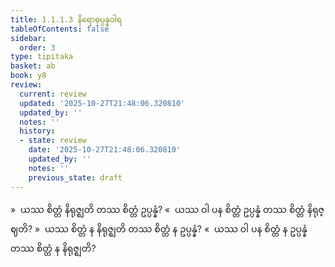 ```yaml
---
title: 1.1.1.3 နိရောဓုပ္ပန္နဝါရ
tableOfContents: false
sidebar:
  order: 3
type: tipitaka
basket: ab
book: y8
review:
  current: review
  updated: '2025-10-27T21:48:06.320810'
  updated_by: ''
  notes: ''
  history:
  - state: review
    date: '2025-10-27T21:48:06.320810'
    updated_by: ''
    notes: ''
    previous_state: draft
---
```



<ReviewStatus review={frontmatter.review} showDetails={true} />

<HypothesisAnnotation frontmatter={frontmatter} />

<DynamicBreadcrumb />

<Division number="3" book="y8" e="ch" v="34" p="290">

<Paragraph number="10" book="y8">
»  ယဿ စိတ္တံ နိရုဇ္ဈတိ တဿ စိတ္တံ ဥပ္ပန္နံ?
</Paragraph>

<Paragraph number="11" book="y8">
«  ယဿ ဝါ ပန စိတ္တံ ဥပ္ပန္နံ တဿ စိတ္တံ နိရုဇ္ဈတိ?
</Paragraph>

<Paragraph number="12" book="y8">
»  ယဿ စိတ္တံ န နိရုဇ္ဈတိ တဿ စိတ္တံ န ဥပ္ပန္နံ?
</Paragraph>

<Paragraph number="13" book="y8">
«  ယဿ ဝါ ပန စိတ္တံ န ဥပ္ပန္နံ တဿ စိတ္တံ န နိရုဇ္ဈတိ?
</Paragraph>
</Division>